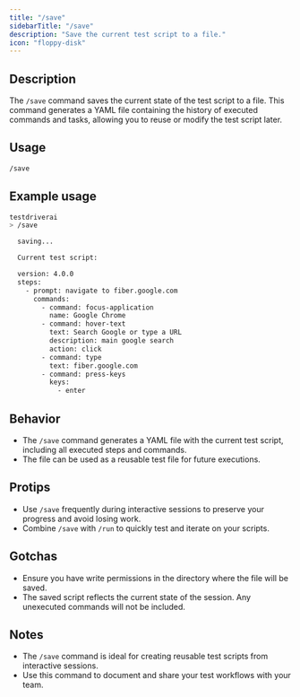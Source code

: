 ```yaml
---
title: "/save"
sidebarTitle: "/save"
description: "Save the current test script to a file."
icon: "floppy-disk"
---
```


## Description
The `/save` command saves the current state of the test script to a file. This command generates a YAML file containing the history of executed commands and tasks, allowing you to reuse or modify the test script later.

## Usage
```bash
/save
```

## Example usage
```bash
testdriverai
> /save

  saving...

  Current test script:

  version: 4.0.0
  steps:
    - prompt: navigate to fiber.google.com
      commands:
        - command: focus-application
          name: Google Chrome
        - command: hover-text
          text: Search Google or type a URL
          description: main google search
          action: click
        - command: type
          text: fiber.google.com
        - command: press-keys
          keys:
            - enter
```

## Behavior
- The `/save` command generates a YAML file with the current test script, including all executed steps and commands.
- The file can be used as a reusable test file for future executions.

## Protips
- Use `/save` frequently during interactive sessions to preserve your progress and avoid losing work.
- Combine `/save` with `/run` to quickly test and iterate on your scripts.

## Gotchas
- Ensure you have write permissions in the directory where the file will be saved.
- The saved script reflects the current state of the session. Any unexecuted commands will not be included.

## Notes
- The `/save` command is ideal for creating reusable test scripts from interactive sessions.
- Use this command to document and share your test workflows with your team.
